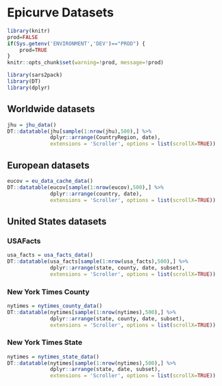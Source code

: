 # Epicurve Datasets

```r
library(knitr)
prod=FALSE
if(Sys.getenv('ENVIRONMENT','DEV')=="PROD") {
    prod=TRUE
}
knitr::opts_chunk$set(warning=!prod, message=!prod)
```

```r
library(sars2pack)
library(DT)
library(dplyr)
```

## Worldwide datasets

```r
jhu = jhu_data()
DT::datatable(jhu[sample(1:nrow(jhu),500),] %>%
              dplyr::arrange(CountryRegion, date),
              extensions = 'Scroller', options = list(scrollX=TRUE))
```

## European datasets

```r
eucov = eu_data_cache_data()
DT::datatable(eucov[sample(1:nrow(eucov),500),] %>%
              dplyr::arrange(country, date),
              extensions = 'Scroller', options = list(scrollX=TRUE))
```

## United States datasets

### USAFacts

```r
usa_facts = usa_facts_data()
DT::datatable(usa_facts[sample(1:nrow(usa_facts),500),] %>%
              dplyr::arrange(state, county, date, subset),
              extensions = 'Scroller', options = list(scrollX=TRUE))
```

### New York Times County

```r
nytimes = nytimes_county_data()
DT::datatable(nytimes[sample(1:nrow(nytimes),500),] %>%
              dplyr::arrange(state, county, date, subset),
              extensions = 'Scroller', options = list(scrollX=TRUE))
```

### New York Times State

```r
nytimes = nytimes_state_data()
DT::datatable(nytimes[sample(1:nrow(nytimes),500),] %>%
              dplyr::arrange(state, date, subset),
              extensions = 'Scroller', options = list(scrollX=TRUE))
```